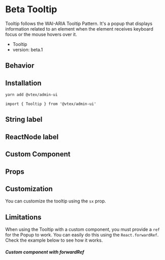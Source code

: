 

<Meta title="design-system/components/Tooltip" />

# Beta Tooltip

Tooltip follows the WAI-ARIA Tooltip Pattern. It's a popup that displays information related to an element when the element receives keyboard focus or the mouse hovers over it.

- Tooltip
- version: beta.1

## Behavior

<Canvas>
  <Story id="beta-tooltip--string-label" />
</Canvas>

## Installation

```bash
yarn add @vtex/admin-ui
```

```tsx
import { Tooltip } from '@vtex/admin-ui'
```

## String label

<Canvas>
  <Story id="beta-tooltip--string-label" />
</Canvas>

## ReactNode label

<Canvas>
  <Story id="beta-tooltip--react-node-label" />
</Canvas>

## Custom Component

<Canvas>
  <Story id="beta-tooltip--custom-component" />
</Canvas>

## Props

<Props of={Tooltip} />

## Customization

You can customize the tooltip using the `sx` prop.

## Limitations

When using the Tooltip with a custom component, you must provide a `ref` for the Popup to work. You can easily do this using the `React.forwardRef`. Check the example below to see how it works.

##### Custom component with forwardRef

<Canvas>
  <Story id="beta-tooltip--custom-component" />
</Canvas>
